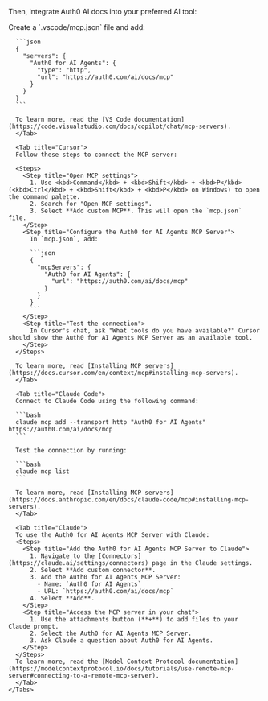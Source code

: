 Then, integrate Auth0 AI docs into your preferred AI tool:

<div id="ai-tools">
  <Card>
    <Tabs>
      <Tab title="VS Code">
      Create a `.vscode/mcp.json` file and add:

      ```json
      {
        "servers": {
          "Auth0 for AI Agents": {
            "type": "http",
            "url": "https://auth0.com/ai/docs/mcp"
          }
        }
      }
      ```

      To learn more, read the [VS Code documentation](https://code.visualstudio.com/docs/copilot/chat/mcp-servers).
      </Tab>

      <Tab title="Cursor">
      Follow these steps to connect the MCP server:

      <Steps>
        <Step title="Open MCP settings">
          1. Use <kbd>Command</kbd> + <kbd>Shift</kbd> + <kbd>P</kbd> (<kbd>Ctrl</kbd> + <kbd>Shift</kbd> + <kbd>P</kbd> on Windows) to open the command palette.
          2. Search for "Open MCP settings".
          3. Select **Add custom MCP**. This will open the `mcp.json` file.
        </Step>
        <Step title="Configure the Auth0 for AI Agents MCP Server">
          In `mcp.json`, add:

          ```json
          {
            "mcpServers": {
              "Auth0 for AI Agents": {
                "url": "https://auth0.com/ai/docs/mcp"
              }
            }
          }
          ```
        </Step>
        <Step title="Test the connection">
          In Cursor's chat, ask "What tools do you have available?" Cursor should show the Auth0 for AI Agents MCP Server as an available tool.
        </Step>
      </Steps>

      To learn more, read [Installing MCP servers](https://docs.cursor.com/en/context/mcp#installing-mcp-servers).
      </Tab>

      <Tab title="Claude Code">
      Connect to Claude Code using the following command:

      ```bash
      claude mcp add --transport http "Auth0 for AI Agents" https://auth0.com/ai/docs/mcp
      ```

      Test the connection by running:

      ```bash
      claude mcp list
      ```

      To learn more, read [Installing MCP servers](https://docs.anthropic.com/en/docs/claude-code/mcp#installing-mcp-servers).
      </Tab>

      <Tab title="Claude">
      To use the Auth0 for AI Agents MCP Server with Claude:
      <Steps>
        <Step title="Add the Auth0 for AI Agents MCP Server to Claude">
          1. Navigate to the [Connectors](https://claude.ai/settings/connectors) page in the Claude settings.
          2. Select **Add custom connector**.
          3. Add the Auth0 for AI Agents MCP Server:
            - Name: `Auth0 for AI Agents`
            - URL: `https://auth0.com/ai/docs/mcp`
          4. Select **Add**.
        </Step>
        <Step title="Access the MCP server in your chat">
          1. Use the attachments button (**+**) to add files to your Claude prompt.
          2. Select the Auth0 for AI Agents MCP Server.
          3. Ask Claude a question about Auth0 for AI Agents.
        </Step>
      </Steps>
      To learn more, read the [Model Context Protocol documentation](https://modelcontextprotocol.io/docs/tutorials/use-remote-mcp-server#connecting-to-a-remote-mcp-server).
      </Tab>
    </Tabs>
  </Card>
</div>
